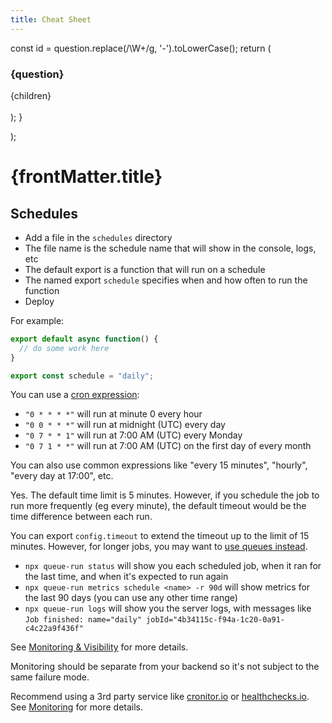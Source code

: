 ```yaml
---
title: Cheat Sheet
---
```


  const id =  question.replace(/\W+/g, '-').toLowerCase();
  return (
    <section itemScope="" itemProp="mainEntity" itemType="https://schema.org/Question">
      <h3 class="anchor" id={id} itemProp="name">{question}</h3>
      <div itemScope="" itemProp="acceptedAnswer" itemType="https://schema.org/Answer">
        <div itemProp="text">
          {children}
        </div>
      </div>
    </section>    
  );
}

  <head>
    <html itemScope="" itemType="https://schema.org/FAQPage"/>
  </head>
);

<FAQPage/>
<h1>{frontMatter.title}</h1>

## Schedules

<Entry question="How do I run a scheduled job?">

- Add a file in the `schedules` directory
- The file name is the schedule name that will show in the console, logs, etc
- The default export is a function that will run on a schedule
- The named export `schedule` specifies when and how often to run the function
- Deploy

For example:

```ts title=schedules/daily_report.ts
export default async function() {
  // do some work here
}

export const schedule = "daily";
```
</Entry>

<Entry question="How do I schedule a job to run every X?">

You can use a [cron expression](https://crontab.guru):

- `"0 * * * *"` will run at minute 0 every hour
- `"0 0 * * *"` will run at midnight (UTC) every day
- `"0 7 * * 1"` will run at 7:00 AM (UTC) every Monday
- `"0 7 1 * *"` will run at 7:00 AM (UTC) on the first day of every month

You can also use common expressions like "every 15 minutes", "hourly", "every day at 17:00", etc.

</Entry>

<Entry question="Do scheduled jobs have a time limit?">

Yes. The default time limit is 5 minutes. However, if you schedule the job to run more frequently (eg every minute), the default timeout would be the time difference between each run.

You can export `config.timeout` to extend the timeout up to the limit of 15 minutes. However, for longer jobs, you may want to [use queues instead](schedules#retries-and-queues).

</Entry>

<Entry question="How do I now if the scheduled job ran on time?">

- `npx queue-run status` will show you each scheduled job, when it ran for the last time, and when it's expected to run again
- `npx queue-run metrics schedule <name> -r 90d` will show metrics for the last 90 days (you can use any other time range)
- `npx queue-run logs` will show you the server logs, with messages like `Job finished: name="daily" jobId="4b34115c-f94a-1c20-0a91-c4c22a9f436f"`

See [Monitoring & Visibility](monitoring) for more details.

</Entry>

<Entry question="How do I monitor my scheduled jobs?">

Monitoring should be separate from your backend so it's not subject to the same failure mode.

Recommend using a 3rd party service like [cronitor.io](https://cronitor.io) or [healthchecks.io](https://healthchecks.io). See [Monitoring](schedules#monitoring) for more details.

</Entry>


